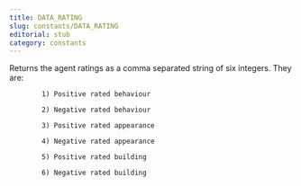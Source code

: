```yaml
---
title: DATA_RATING
slug: constants/DATA_RATING
editorial: stub
category: constants
---
```


<LSLConstant name="DATA_RATING"/>

Returns the agent ratings as a comma separated string of six integers. They are:

			1) Positive rated behaviour

			2) Negative rated behaviour

			3) Positive rated appearance

			4) Negative rated appearance

			5) Positive rated building

			6) Negative rated building
